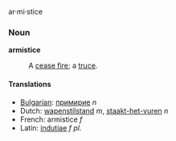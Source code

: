 ar·mi·stice

===Noun===
'''armistice'''

:A [[cease fire]]; a [[truce]].

====Translations====
*[[Bulgarian]]: [[примирие]] ''n''
*Dutch: [[wapenstilstand]] ''m'', [[staakt-het-vuren]] ''n''
*French: armistice ''f''
*Latin: [[indutiae]] ''f pl.''